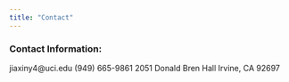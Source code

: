 ```yaml
---
title: "Contact"
---
```


### Contact Information:
jiaxiny4@uci.edu
(949) 665-9861
2051 Donald Bren Hall Irvine, CA 92697 

